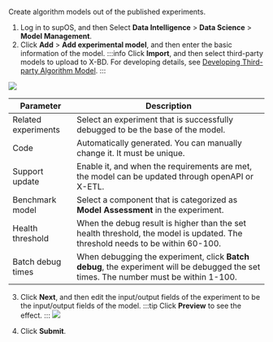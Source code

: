 
Create algorithm models out of the published experiments. 
1. Log in to supOS, and then Select **Data Intelligence** > **Data Science** > **Model Management**.
2. Click **Add** > **Add experimental model**, and then enter the basic information of the model.
:::info
Click **Import**, and then select third-party models to upload to X-BD. For developing details, see <a href="Developing Third-party Algorithm Model">Developing Third-party Algorithm Model</a>.
:::

![](https://wordpressfreezonex.oss-accelerate.aliyuncs.com/supBD/7.png)

<table>
    <thead>
      <tr>
        <th>Parameter</th>
        <th>Description</th>
      </tr>
    </thead>
    <tbody>
      <tr>
        <td>Related experiments</td>
        <td>Select an experiment that is successfully debugged to be the base of the model.</td>
      </tr>
      <tr>
        <td>Code</td>
        <td>Automatically generated. You can manually change it. It must be unique.</td>
      </tr>
      <tr>
        <td>Support update</td>
        <td>Enable it, and when the requirements are met, the model can be updated through openAPI or X-ETL.</td>
      </tr>
      <tr>
        <td>Benchmark model</td>
        <td>Select a component that is categorized as <b>Model Assessment</b> in the experiment.</td>
      </tr>
      <tr>
        <td>Health threshold</td>
        <td>When the debug result is higher than the set health threshold, the model is updated. The threshold needs to be within 60-100.</td>
      </tr>
      <tr>
        <td>Batch debug times</td>
        <td>When debugging the experiment, click <b>Batch debug</b>, the experiment will be debugged the set times. The number must be within 1-100.</td>
      </tr>
    </tbody>
  </table>

  3. Click **Next**, and then edit the input/output fields of the experiment to be the input/output fields of the model.
  :::tip
  Click **Preview** to see the effect.
  :::
  ![](https://wordpressfreezonex.oss-accelerate.aliyuncs.com/supBD/8.png)

  4. Click **Submit**.
